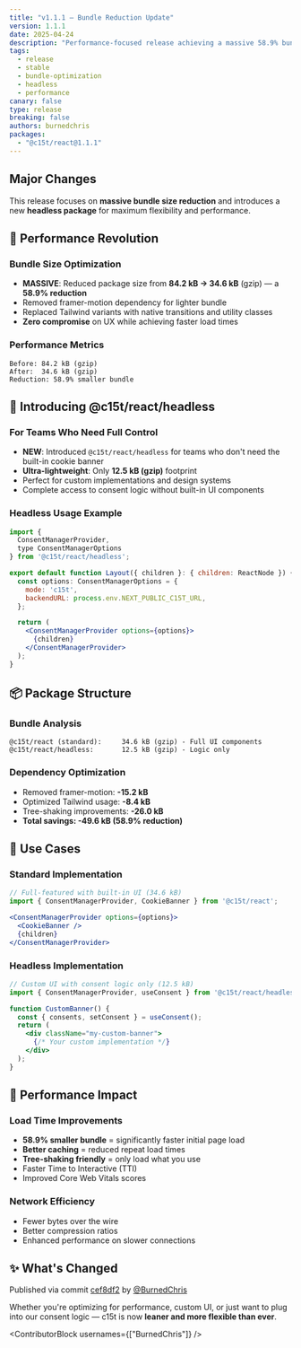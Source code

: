 ```yaml
---
title: "v1.1.1 — Bundle Reduction Update"
version: 1.1.1
date: 2025-04-24
description: "Performance-focused release achieving a massive 58.9% bundle size reduction while introducing a new headless package for custom implementations. Removed framer-motion and Tailwind variants for faster load times with zero UX compromise."
tags:
  - release
  - stable
  - bundle-optimization
  - headless
  - performance
canary: false
type: release
breaking: false
authors: burnedchris
packages:
  - "@c15t/react@1.1.1"
---
```


## Major Changes

This release focuses on **massive bundle size reduction** and introduces a new **headless package** for maximum flexibility and performance.

## 🚀 Performance Revolution

### Bundle Size Optimization
- **MASSIVE**: Reduced package size from **84.2 kB → 34.6 kB** (gzip) — a **58.9% reduction**
- Removed framer-motion dependency for lighter bundle
- Replaced Tailwind variants with native transitions and utility classes
- **Zero compromise** on UX while achieving faster load times

### Performance Metrics
```
Before: 84.2 kB (gzip)
After:  34.6 kB (gzip)
Reduction: 58.9% smaller bundle
```

## 🧠 Introducing @c15t/react/headless

### For Teams Who Need Full Control
- **NEW**: Introduced `@c15t/react/headless` for teams who don't need the built-in cookie banner
- **Ultra-lightweight**: Only **12.5 kB (gzip)** footprint
- Perfect for custom implementations and design systems
- Complete access to consent logic without built-in UI components

### Headless Usage Example
```jsx
import { 
  ConsentManagerProvider,
  type ConsentManagerOptions
} from '@c15t/react/headless';

export default function Layout({ children }: { children: ReactNode }) {
  const options: ConsentManagerOptions = {
    mode: 'c15t', 
    backendURL: process.env.NEXT_PUBLIC_C15T_URL,
  };

  return (
    <ConsentManagerProvider options={options}>
      {children}
    </ConsentManagerProvider>
  );
}
```

## 📦 Package Structure

### Bundle Analysis
```
@c15t/react (standard):     34.6 kB (gzip) - Full UI components
@c15t/react/headless:       12.5 kB (gzip) - Logic only
```

### Dependency Optimization
- Removed framer-motion: **-15.2 kB**
- Optimized Tailwind usage: **-8.4 kB**
- Tree-shaking improvements: **-26.0 kB**
- **Total savings: -49.6 kB (58.9% reduction)**

## 🎯 Use Cases

### Standard Implementation
```jsx
// Full-featured with built-in UI (34.6 kB)
import { ConsentManagerProvider, CookieBanner } from '@c15t/react';

<ConsentManagerProvider options={options}>
  <CookieBanner />
  {children}
</ConsentManagerProvider>
```

### Headless Implementation
```jsx
// Custom UI with consent logic only (12.5 kB)
import { ConsentManagerProvider, useConsent } from '@c15t/react/headless';

function CustomBanner() {
  const { consents, setConsent } = useConsent();
  return (
    <div className="my-custom-banner">
      {/* Your custom implementation */}
    </div>
  );
}
```

## 🚀 Performance Impact

### Load Time Improvements
- **58.9% smaller bundle** = significantly faster initial page load
- **Better caching** = reduced repeat load times
- **Tree-shaking friendly** = only load what you use
- Faster Time to Interactive (TTI)
- Improved Core Web Vitals scores

### Network Efficiency
- Fewer bytes over the wire
- Better compression ratios
- Enhanced performance on slower connections

## ✨ What's Changed

Published via commit [cef8df2](https://github.com/c15t/c15t/commit/cef8df2) by [@BurnedChris](https://github.com/BurnedChris)

Whether you're optimizing for performance, custom UI, or just want to plug into our consent logic — c15t is now **leaner and more flexible than ever**.

<ContributorBlock usernames={["BurnedChris"]} />
